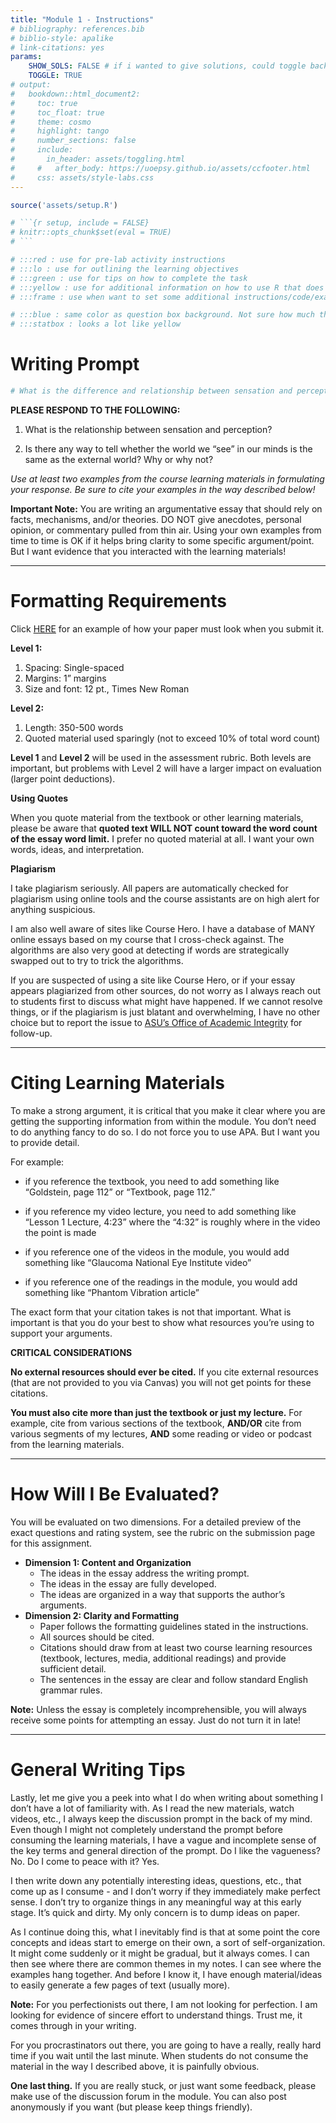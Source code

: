 ```yaml
---
title: "Module 1 - Instructions"
# bibliography: references.bib
# biblio-style: apalike
# link-citations: yes
params: 
    SHOW_SOLS: FALSE # if i wanted to give solutions, could toggle back on. 
    TOGGLE: TRUE
# output:
#   bookdown::html_document2:
#     toc: true
#     toc_float: true
#     theme: cosmo
#     highlight: tango
#     number_sections: false
#     include:
#       in_header: assets/toggling.html
#     #   after_body: https://uoepsy.github.io/assets/ccfooter.html
#     css: assets/style-labs.css
---
```


```r
source('assets/setup.R')

# ```{r setup, include = FALSE}
# knitr::opts_chunk$set(eval = TRUE)
# ```

# :::red : use for pre-lab activity instructions
# :::lo : use for outlining the learning objectives
# :::green : use for tips on how to complete the task
# :::yellow : use for additional information on how to use R that does not directly have anything to do with the assignment tasks
# :::frame : use when want to set some additional instructions/code/examples apart from the assignment task when explaining something about how to use R

# :::blue : same color as question box background. Not sure how much this needs to be used. 
# :::statbox : looks a lot like yellow

```


# Writing Prompt

```r
# What is the difference and relationship between sensation and perception? Is there any way to tell whether the world we “see” in our minds is the same as the external world - and whether we see things as most others do?
```


:::lo

**PLEASE RESPOND TO THE FOLLOWING:**

1. What is the relationship between sensation and perception? 

2. Is there any way to tell whether the world we "see" in our minds is the same as the external world? Why or why not?

*Use at least two examples from the course learning materials in formulating your response. Be sure to cite your examples in the way described below!*

**Important Note:** You are writing an argumentative essay that should rely on facts, mechanisms, and/or theories. DO NOT give anecdotes, personal opinion, or commentary pulled from thin air. Using your own examples from time to time is OK if it helps bring clarity to some specific argument/point. But I want evidence that you interacted with the learning materials!

:::

---

# Formatting Requirements

Click [HERE](https://docs.google.com/document/d/1-9LcP6mh1vwsbEQvVwc6biocVDLbpDbAq_oYnGe9O_s/edit?usp=sharing) for an example of how your paper must look when you submit it.

**Level 1:**

1. Spacing: Single-spaced
2. Margins: 1” margins
3. Size and font: 12 pt., Times New Roman 

**Level 2:**

1. Length: 350-500 words
2. Quoted material used sparingly (not to exceed 10% of total word count)

:::blue
**Level 1** and **Level 2** will be used in the assessment rubric. Both levels are important, but problems with Level 2 will have a larger impact on evaluation (larger point deductions).
:::

:::red
**Using Quotes**

When you quote material from the textbook or other learning materials, please be aware that **quoted text WILL NOT count toward the word count of the essay word limit.** I prefer no quoted material at all. I want your own words, ideas, and interpretation. 
:::

:::red
**Plagiarism**

I take plagiarism seriously. All papers are automatically checked for plagiarism using online tools and the course assistants are on high alert for anything suspicious. 

I am also well aware of sites like Course Hero. I have a database of MANY online essays based on my course that I cross-check against. The algorithms are also very good at detecting if words are strategically swapped out to try to trick the algorithms. 

If you are suspected of using a site like Course Hero, or if your essay appears plagiarized from other sources, do not worry as I always reach out to students first to discuss what might have happened. If we cannot resolve things, or if the plagiarism is just blatant and overwhelming, I have no other choice but to report the issue to [ASU's Office of Academic Integrity](https://provost.asu.edu/academic-integrity) for follow-up.  
:::

---

# Citing Learning Materials

To make a strong argument, it is critical that you make it clear where you are getting the supporting information from within the module. You don't need to do anything fancy to do so. I do not force you to use APA. But I want you to provide detail.  

For example:

- if you reference the textbook, you need to add something like "Goldstein, page 112" or "Textbook, page 112."

- if you reference my video lecture, you need to add something like "Lesson 1 Lecture, 4:23" where the "4:32" is roughly where in the video the point is made

- if you reference one of the videos in the module, you would add something like "Glaucoma National Eye Institute video"

- if you reference one of the readings in the module, you would add something like "Phantom Vibration article"

The exact form that your citation takes is not that important. What is important is that you do your best to show what resources you're using to support your arguments. 

:::red
**CRITICAL CONSIDERATIONS**

**No external resources should ever be cited.** If you cite external resources (that are not provided to you via Canvas) you will not get points for these citations.

**You must also cite more than just the textbook or just my lecture.** For example, cite from various sections of the textbook, **AND/OR** cite from various segments of my lectures, **AND** some reading or video or podcast from the learning materials. 

:::

---

# How Will I Be Evaluated?

You will be evaluated on two dimensions. For a detailed preview of the exact questions and rating system, see the rubric on the submission page for this assignment. 

-   **Dimension 1: Content and Organization**
    - The ideas in the essay address the writing prompt. 
    - The ideas in the essay are fully developed.
    - The ideas are organized in a way that supports the author's arguments.
-   **Dimension 2: Clarity and Formatting**
    - Paper follows the formatting guidelines stated in the instructions. 
    - All sources should be cited.
    - Citations should draw from at least two course learning resources (textbook, lectures, media, additional readings) and provide sufficient detail.
    - The sentences in the essay are clear and follow standard English grammar rules. 

:::green
**Note:** Unless the essay is completely incomprehensible, you will always receive some points for attempting an essay. Just do not turn it in late! 
:::

---

# General Writing Tips

Lastly, let me give you a peek into what I do when writing about something I don't have a lot of familiarity with. As I read the new materials, watch videos, etc., I always keep the discussion prompt in the back of my mind. Even though I might not completely understand the prompt before consuming the learning materials, I have a vague and incomplete sense of the key terms and general direction of the prompt. Do I like the vagueness? No. Do I come to peace with it? Yes.   

I then write down any potentially interesting ideas, questions, etc., that come up as I consume - and I don't worry if they immediately make perfect sense. I don't try to organize things in any meaningful way at this early stage. It's quick and dirty. My only concern is to dump ideas on paper. 

As I continue doing this, what I inevitably find is that at some point the core concepts and ideas start to emerge on their own, a sort of self-organization. It might come suddenly or it might be gradual, but it always comes. I can then see where there are common themes in my notes. I can see where the examples hang together. And before I know it, I have enough material/ideas to easily generate a few pages of text (usually more). 

:::blue
**Note:** For you perfectionists out there, I am not looking for perfection. I am looking for evidence of sincere effort to understand things. Trust me, it comes through in your writing. 

For you procrastinators out there, you are going to have a really, really hard time if you wait until the last minute. When students do not consume the material in the way I described above, it is painfully obvious.  
:::

:::green
**One last thing.** If you are really stuck, or just want some feedback, please make use of the discussion forum in the module. You can also post anonymously if you want (but please keep things friendly).   
:::

